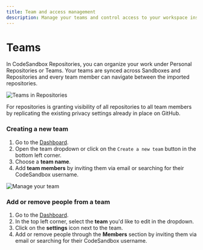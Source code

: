 ```yaml
---
title: Team and access management
description: Manage your teams and control access to your workspace inside CodeSandbox Repositories
---
```



# Teams

In CodeSandbox Repositories, you can organize your work under Personal Repositories or Teams. Your teams are synced across Sandboxes and Repositories and every team member can navigate between the imported repositories. 

![Teams in Repositories](../images/teams-list.jpg)

For repositories is granting visibility of all repositories to all team members by replicating the existing privacy settings already in place on GitHub. 

### Creating a new team

1. Go to the [Dashboard](https://codesandbox.io/dashboard).
1. Open the team dropdown or click on the `Create a new team` button in the bottom left corner.
1. Choose a **team name**.
1. Add **team members** by inviting them via email or searching for their CodeSandbox username.

![Manage your team](../images/teams-new.jpg)


### Add or remove people from a team

1. Go to the [Dashboard](https://codesandbox.io/dashboard).
1. In the top left corner, select the **team** you'd like to edit in the dropdown. 
1. Click on the **settings** icon next to the team.
1. Add or remove people through the **Members** section by inviting them via email or searching for their CodeSandbox username.

